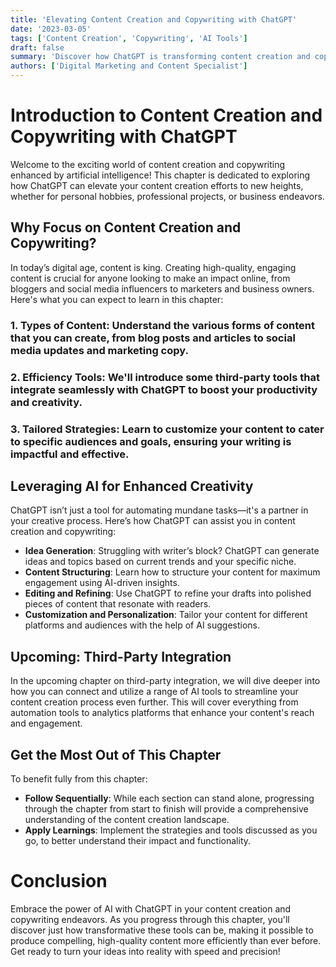 ```yaml
---
title: 'Elevating Content Creation and Copywriting with ChatGPT'
date: '2023-03-05'
tags: ['Content Creation', 'Copywriting', 'AI Tools']
draft: false
summary: 'Discover how ChatGPT is transforming content creation and copywriting, making it faster, more efficient, and tailored to your professional needs.'
authors: ['Digital Marketing and Content Specialist']
---
```


# Introduction to Content Creation and Copywriting with ChatGPT

Welcome to the exciting world of content creation and copywriting enhanced by artificial intelligence! This chapter is dedicated to exploring how ChatGPT can elevate your content creation efforts to new heights, whether for personal hobbies, professional projects, or business endeavors.

## Why Focus on Content Creation and Copywriting?

In today’s digital age, content is king. Creating high-quality, engaging content is crucial for anyone looking to make an impact online, from bloggers and social media influencers to marketers and business owners. Here's what you can expect to learn in this chapter:

### 1. **Types of Content**: Understand the various forms of content that you can create, from blog posts and articles to social media updates and marketing copy.

### 2. **Efficiency Tools**: We'll introduce some third-party tools that integrate seamlessly with ChatGPT to boost your productivity and creativity.

### 3. **Tailored Strategies**: Learn to customize your content to cater to specific audiences and goals, ensuring your writing is impactful and effective.

## Leveraging AI for Enhanced Creativity

ChatGPT isn’t just a tool for automating mundane tasks—it's a partner in your creative process. Here’s how ChatGPT can assist you in content creation and copywriting:

- **Idea Generation**: Struggling with writer’s block? ChatGPT can generate ideas and topics based on current trends and your specific niche.
- **Content Structuring**: Learn how to structure your content for maximum engagement using AI-driven insights.
- **Editing and Refining**: Use ChatGPT to refine your drafts into polished pieces of content that resonate with readers.
- **Customization and Personalization**: Tailor your content for different platforms and audiences with the help of AI suggestions.

## Upcoming: Third-Party Integration

In the upcoming chapter on third-party integration, we will dive deeper into how you can connect and utilize a range of AI tools to streamline your content creation process even further. This will cover everything from automation tools to analytics platforms that enhance your content's reach and engagement.

## Get the Most Out of This Chapter

To benefit fully from this chapter:
- **Follow Sequentially**: While each section can stand alone, progressing through the chapter from start to finish will provide a comprehensive understanding of the content creation landscape.
- **Apply Learnings**: Implement the strategies and tools discussed as you go, to better understand their impact and functionality.

# Conclusion

Embrace the power of AI with ChatGPT in your content creation and copywriting endeavors. As you progress through this chapter, you'll discover just how transformative these tools can be, making it possible to produce compelling, high-quality content more efficiently than ever before. Get ready to turn your ideas into reality with speed and precision!
